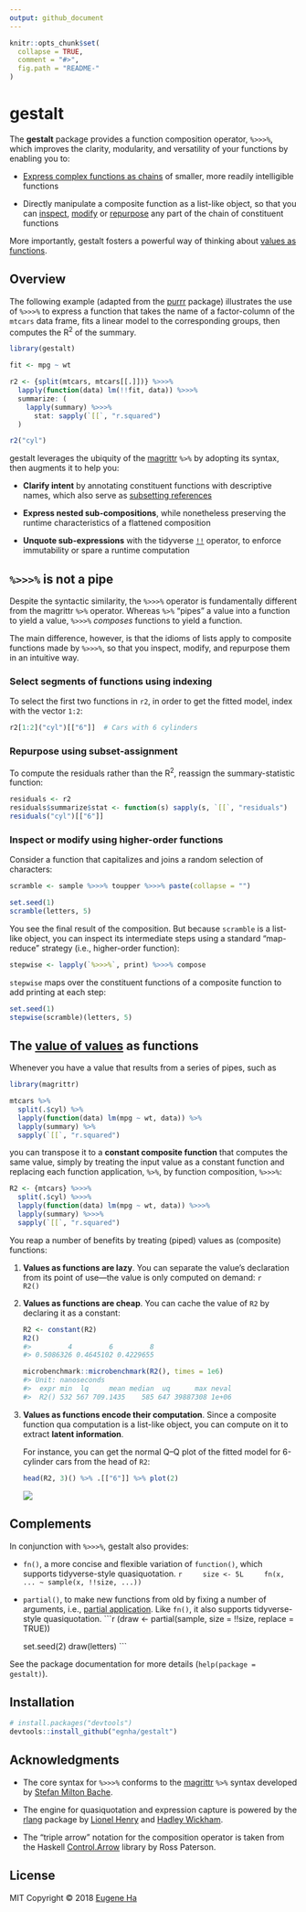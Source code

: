 ```yaml
---
output: github_document
---
```


<!-- README.md is generated from README.Rmd. Please edit that file -->

```r
knitr::opts_chunk$set(
  collapse = TRUE,
  comment = "#>",
  fig.path = "README-"
)
```

# gestalt

The **gestalt** package provides a function composition operator, `%>>>%`, which
improves the clarity, modularity, and versatility of your functions by enabling
you to:

 - [Express complex functions as chains](#overview) of smaller, more readily
   intelligible functions
   
 - Directly manipulate a composite function as a list-like object, so that you
   can [inspect](#inspect-or-modify-using-higher-order-functions),
   [modify](#inspect-or-modify-using-higher-order-functions) or
   [repurpose](#repurpose-using-subset-assignment) any part of the chain of
   constituent functions

More importantly, gestalt fosters a powerful way of thinking about
[values as functions](#the-value-of-values-as-functions).

## Overview

The following example (adapted from the [purrr](https://purrr.tidyverse.org)
package) illustrates the use of `%>>>%` to express a function that takes the
name of a factor-column of the `mtcars` data frame, fits a linear model to the
corresponding groups, then computes the R<sup>2</sup> of the summary.

```r
library(gestalt)

fit <- mpg ~ wt

r2 <- {split(mtcars, mtcars[[.]])} %>>>%
  lapply(function(data) lm(!!fit, data)) %>>>%
  summarize: (
    lapply(summary) %>>>%
      stat: sapply(`[[`, "r.squared")
  )

r2("cyl")
```

gestalt leverages the ubiquity of the [magrittr](https://magrittr.tidyverse.org)
`%>%` by adopting its syntax, then augments it to help you:

- **Clarify intent** by annotating constituent functions with descriptive names,
  which also serve as
  [subsetting references](#repurpose-using-subset-assignment)
  
- **Express nested sub-compositions**, while nonetheless preserving the runtime 
  characteristics of a flattened composition
  
- **Unquote sub-expressions** with the tidyverse
  [`!!`](http://rlang.r-lib.org/reference/quasiquotation.html) operator, to
  enforce immutability or spare a runtime computation

## `%>>>%` is not a pipe

Despite the syntactic similarity, the `%>>>%` operator is fundamentally
different from the magrittr `%>%` operator. Whereas `%>%` “pipes” a value into a
function to yield a value, `%>>>%` _composes_ functions to yield a function.

The main difference, however, is that the idioms of lists apply to composite
functions made by `%>>>%`, so that you inspect, modify, and repurpose them in an
intuitive way.

### Select segments of functions using indexing

To select the first two functions in `r2`, in order to get the fitted model,
index with the vector `1:2`:

```r
r2[1:2]("cyl")[["6"]]  # Cars with 6 cylinders
```

### Repurpose using subset-assignment

To compute the residuals rather than the R<sup>2</sup>, reassign the
summary-statistic function:

```r
residuals <- r2
residuals$summarize$stat <- function(s) sapply(s, `[[`, "residuals")
residuals("cyl")[["6"]]
```
    
### Inspect or modify using higher-order functions

Consider a function that capitalizes and joins a random selection of characters:

```r
scramble <- sample %>>>% toupper %>>>% paste(collapse = "")

set.seed(1)
scramble(letters, 5)
```

You see the final result of the composition. But because `scramble` is a
list-like object, you can inspect its intermediate steps using a standard
“map-reduce” strategy (i.e., higher-order function):

```r
stepwise <- lapply(`%>>>%`, print) %>>>% compose
```

`stepwise` maps over the constituent functions of a composite function to
add printing at each step:

```r
set.seed(1)
stepwise(scramble)(letters, 5)
```

## The [value of values](https://youtu.be/-6BsiVyC1kM) as functions

Whenever you have a value that results from a series of pipes, such as

```r
library(magrittr)

mtcars %>% 
  split(.$cyl) %>% 
  lapply(function(data) lm(mpg ~ wt, data)) %>% 
  lapply(summary) %>% 
  sapply(`[[`, "r.squared")
```

you can transpose it to a **constant composite function** that computes the same
value, simply by treating the input value as a constant function and replacing
each function application, `%>%`, by function composition, `%>>>%`:

```r
R2 <- {mtcars} %>>>% 
  split(.$cyl) %>>>%
  lapply(function(data) lm(mpg ~ wt, data)) %>>>%
  lapply(summary) %>>>%
  sapply(`[[`, "r.squared")
```

You reap a number of benefits by treating (piped) values as (composite)
functions:

 1. **Values as functions are lazy**. You can separate the value’s declaration
    from its point of use—the value is only computed on demand:
    ```r
    R2()
    ```
    
 2. **Values as functions are cheap**. You can cache the value of `R2` by
    declaring it as a constant:
    ```r
    R2 <- constant(R2)
    R2()
    #>         4         6         8 
    #> 0.5086326 0.4645102 0.4229655
    
    microbenchmark::microbenchmark(R2(), times = 1e6)  
    #> Unit: nanoseconds
    #>  expr min  lq     mean median  uq      max neval
    #>  R2() 532 567 709.1435    585 647 39887308 1e+06
    ```
  
 2. **Values as functions encode their computation**. Since a composite function
    qua computation is a list-like object, you can compute on it to extract
    **latent information**.
    
    For instance, you can get the normal Q–Q plot of the fitted model for
    6-cylinder cars from the head of `R2`:
    ```r
    head(R2, 3)() %>% .[["6"]] %>% plot(2)
    ```
    <img src="inst/images/plot.svg"/>
    
## Complements

In conjunction with `%>>>%`, gestalt also provides:

 - `fn()`, a more concise and flexible variation of `function()`, which supports
   tidyverse-style quasiquotation.
    ```r
    size <- 5L
    fn(x, ... ~ sample(x, !!size, ...))
    ```
    
 - `partial()`, to make new functions from old by fixing a number of arguments,
   i.e.,
   [partial application](https://en.wikipedia.org/wiki/Partial_application).
   Like `fn()`, it also supports tidyverse-style quasiquotation.
    ```r
    (draw <- partial(sample, size = !!size, replace = TRUE))
    
    set.seed(2)
    draw(letters)
    ```
 
See the package documentation for more details (`help(package = gestalt)`).

## Installation

```r
# install.packages("devtools")
devtools::install_github("egnha/gestalt")
```

## Acknowledgments

 - The core syntax for `%>>>%` conforms to the
   [magrittr](https://magrittr.tidyverse.org) `%>%` syntax developed by
   [Stefan Milton Bache](https://github.com/smbache).
   
 - The engine for quasiquotation and expression capture is powered by the
   [rlang](https://rlang.r-lib.org) package by
   [Lionel Henry](https://github.com/lionel-) and
   [Hadley Wickham](https://github.com/hadley).
   
 - The “triple arrow” notation for the composition operator is taken from the
   Haskell
   [Control.Arrow](https://hackage.haskell.org/package/base/docs/Control-Arrow.html)
   library by Ross Paterson.

## License

MIT Copyright © 2018 [Eugene Ha](https://github.com/egnha)
